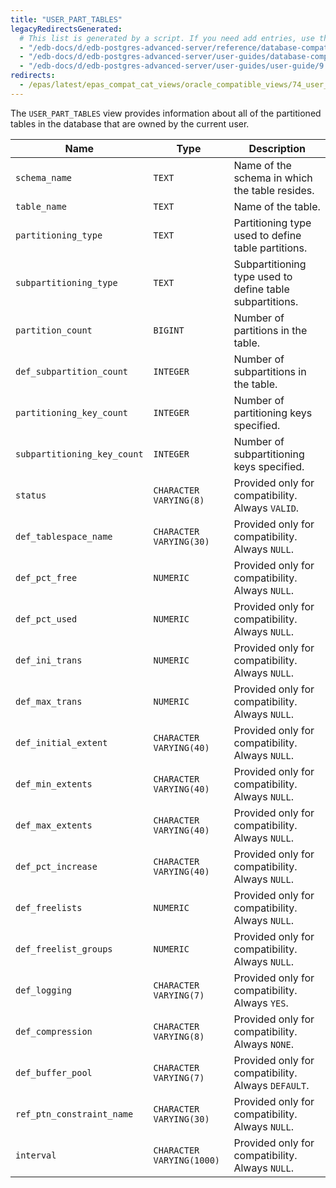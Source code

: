 ```yaml
---
title: "USER_PART_TABLES"
legacyRedirectsGenerated:
  # This list is generated by a script. If you need add entries, use the `legacyRedirects` key.
  - "/edb-docs/d/edb-postgres-advanced-server/reference/database-compatibility-for-oracle-developers-reference-guide/9.6/Database_Compatibility_for_Oracle_Developers_Reference_Guide.1.173.html"
  - "/edb-docs/d/edb-postgres-advanced-server/user-guides/database-compatibility-for-oracle-developers-guide/9.5/Database_Compatibility_for_Oracle_Developers_Guide.1.285.html"
  - "/edb-docs/d/edb-postgres-advanced-server/user-guides/user-guide/9.5/EDB_Postgres_Enterprise_Guide.1.231.html"
redirects:
  - /epas/latest/epas_compat_cat_views/oracle_compatible_views/74_user_part_tables/ #generated for docs/epas/reorg-role-use-case-mode
---
```


<div id="user_part_tables" class="registered_link"></div>

The `USER_PART_TABLES` view provides information about all of the partitioned tables in the database that are owned by the current user.

| Name                        | Type                      | Description                                                  |
| --------------------------- | ------------------------- | ------------------------------------------------------------ |
| `schema_name`               | `TEXT`                    | Name of the schema in which the table resides.           |
| `table_name`                | `TEXT`                    | Name of the table.                                       |
| `partitioning_type`         | `TEXT`                    | Partitioning type used to define table partitions.       |
| `subpartitioning_type`      | `TEXT`                    | Subpartitioning type used to define table subpartitions. |
| `partition_count`           | `BIGINT`                  | Number of partitions in the table.                       |
| `def_subpartition_count`    | `INTEGER`                 | Number of subpartitions in the table.                    |
| `partitioning_key_count`    | `INTEGER`                 | Number of partitioning keys specified.                   |
| `subpartitioning_key_count` | `INTEGER`                 | Number of subpartitioning keys specified.                |
| `status`                    | `CHARACTER VARYING(8)`    | Provided only for compatibility. Always `VALID`.             |
| `def_tablespace_name`       | `CHARACTER VARYING(30)`   | Provided only for compatibility. Always `NULL`.              |
| `def_pct_free`              | `NUMERIC`                 | Provided only for compatibility. Always `NULL`.              |
| `def_pct_used`              | `NUMERIC`                 | Provided only for compatibility. Always `NULL`.              |
| `def_ini_trans`             | `NUMERIC`                 | Provided only for compatibility. Always `NULL`.              |
| `def_max_trans`             | `NUMERIC`                 | Provided only for compatibility. Always `NULL`.              |
| `def_initial_extent`        | `CHARACTER VARYING(40)`   | Provided only for compatibility. Always `NULL`.              |
| `def_min_extents`           | `CHARACTER VARYING(40)`   | Provided only for compatibility. Always `NULL`.              |
| `def_max_extents`           | `CHARACTER VARYING(40)`   | Provided only for compatibility. Always `NULL`.              |
| `def_pct_increase`          | `CHARACTER VARYING(40)`   | Provided only for compatibility. Always `NULL`.              |
| `def_freelists`             | `NUMERIC`                 | Provided only for compatibility. Always `NULL`.              |
| `def_freelist_groups`       | `NUMERIC`                 | Provided only for compatibility. Always `NULL`.              |
| `def_logging`               | `CHARACTER VARYING(7)`    | Provided only for compatibility. Always `YES`.               |
| `def_compression`           | `CHARACTER VARYING(8)`    | Provided only for compatibility. Always `NONE`.              |
| `def_buffer_pool`           | `CHARACTER VARYING(7)`    | Provided only for compatibility. Always `DEFAULT`.           |
| `ref_ptn_constraint_name`   | `CHARACTER VARYING(30)`   | Provided only for compatibility. Always `NULL`.              |
| `interval`                  | `CHARACTER VARYING(1000)` | Provided only for compatibility. Always `NULL`.              |

